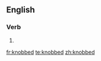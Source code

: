 ==English==

===Verb===
{{head|en}}

# {{en-past of|knob}}

[[fr:knobbed]]
[[te:knobbed]]
[[zh:knobbed]]